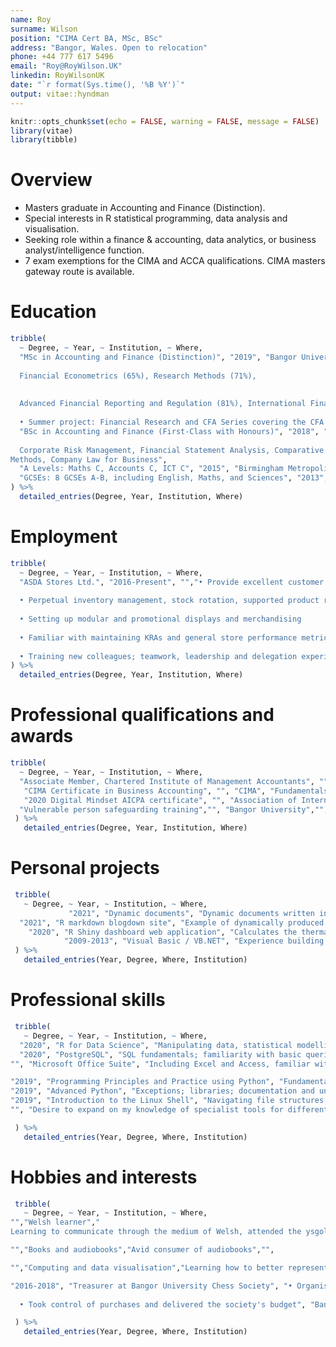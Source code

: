 ```yaml
---
name: Roy
surname: Wilson
position: "CIMA Cert BA, MSc, BSc"
address: "Bangor, Wales. Open to relocation"
phone: +44 777 617 5496
email: "Roy@RoyWilson.UK"
linkedin: RoyWilsonUK
date: "`r format(Sys.time(), '%B %Y')`"
output: vitae::hyndman
---
```


```r
knitr::opts_chunk$set(echo = FALSE, warning = FALSE, message = FALSE)
library(vitae)
library(tibble)
```

# Overview
 * Masters graduate in Accounting and Finance (Distinction). 
 * Special interests in R statistical programming, data analysis and visualisation.
 * Seeking role within a finance & accounting, data analytics, or business analyst/intelligence function. 
 * 7 exam exemptions for the CIMA and ACCA qualifications. CIMA masters gateway route is available.

# Education

```r

tribble(
  ~ Degree, ~ Year, ~ Institution, ~ Where,
  "MSc in Accounting and Finance (Distinction)", "2019", "Bangor University & Fitch Learning", "• Modules include: Financial Analysis (78%), Management Accounting (83%), Accounting Theory (81%), 
  
  Financial Econometrics (65%), Research Methods (71%),
  
  
  Advanced Financial Reporting and Regulation (81%), International Financial Markets (64%). 
  
  • Summer project: Financial Research and CFA Series covering the CFA Level 1 syllabus and financial research titled 'the Role of Credit Rating Agencies' and 'Investigating the Efficient Market Hypothesis'.",
  "BSc in Accounting and Finance (First-Class with Honours)", "2018", "Bangor University", "Investment, Advanced Corporate Finance, Auditing, Advanced Investment Theory and Practice, 
  
  Corporate Risk Management, Financial Statement Analysis, Comparative Banking, Taxation, Advanced Accounting Theory and Practice, Statistical
Methods, Company Law for Business",
  "A Levels: Maths C, Accounts C, ICT C", "2015", "Birmingham Metropolitan College", "",
  "GCSEs: 8 GCSEs A-B, including English, Maths, and Sciences", "2013", "Beamont Collegiate Academy", ""
) %>% 
  detailed_entries(Degree, Year, Institution, Where)
```

# Employment

```r
tribble(
  ~ Degree, ~ Year, ~ Institution, ~ Where,
  "ASDA Stores Ltd.", "2016-Present", "","• Provide excellent customer service
  
  • Perpetual inventory management, stock rotation, supported product recalls, routine processes
  
  • Setting up modular and promotional displays and merchandising
  
  • Familiar with maintaining KRAs and general store performance metrics
  
  • Training new colleagues; teamwork, leadership and delegation experience "
) %>% 
  detailed_entries(Degree, Year, Institution, Where)

```

# Professional qualifications and awards

```r


tribble(
  ~ Degree, ~ Year, ~ Institution, ~ Where,
  "Associate Member, Chartered Institute of Management Accountants", "", "CIMA", "",
   "CIMA Certificate in Business Accounting", "", "CIMA", "Fundamentals of Business Economics, Management Accounting, Financial Accounting, Ethics, Corporate Governance and Business Law",
   "2020 Digital Mindset AICPA certificate", "", "Association of International Certified Professional Accountants","Robotic Process Automation (RPA), blockchain technology, human intelligence, data analysis theory and the future of finance",
  "Vulnerable person safeguarding training","", "Bangor University","",
 ) %>%
   detailed_entries(Degree, Year, Institution, Where)
```

<!-- [Verify 2020 Digital Mindset AICPA certificate](https://www.credly.com/badges/04ce8e24-971f-407b-94a0-c8b4c6f9756f/linked_in_profile) -->

\newpage
# Personal projects

```r
 tribble(
   ~ Degree, ~ Year, ~ Institution, ~ Where,
             "2021", "Dynamic documents", "Dynamic documents written in R markdown - including this CV!", "",
  "2021", "R markdown blogdown site", "Example of dynamically produced articles and a resource to keep track of useful code", "https://RoyWilson.UK",
    "2020", "R Shiny dashboard web application", "Calculates the thermal expansion of high entropy alloys using the rule of mixtures approach", "https://Alloys.one",
            "2009-2013", "Visual Basic / VB.NET", "Experience building GUIs in a compiled language; experience in functional programming", "",
 ) %>% 
   detailed_entries(Year, Degree, Where, Institution)
```
# Professional skills

```r

 tribble(
   ~ Degree, ~ Year, ~ Institution, ~ Where,
  "2020", "R for Data Science", "Manipulating data, statistical modelling, functional programming, and advanced graphics in R.", "Jumping Rivers RSS Accredited",
  "2020", "PostgreSQL", "SQL fundamentals; familiarity with basic queries and aggregate functions","Data Camp",
"", "Microsoft Office Suite", "Including Excel and Access, familiar with data functions (e.g. pivot tables) and working with relational databases","",

"2019", "Programming Principles and Practice using Python", "Fundamental programming concepts and best practice","Bangor Doctoral school",
"2019", "Advanced Python", "Exceptions; libraries; documentation and unit testing; mapping and fitlering; lambda functions; and additional tools","Bangor Doctoral school",
"2019", "Introduction to the Linux Shell", "Navigating file structures; working with files and directories; standard out, standard error and pipes; loops; conditions; and re-use through scripts","Bangor Doctoral school",
"", "Desire to expand on my knowledge of specialist tools for different applications","Interest in learning rapid development tools like Tableau, Alteryx, and Power BI.",""

 ) %>%
   detailed_entries(Year, Degree, Where, Institution)
```






# Hobbies and interests

```r
 tribble(
   ~ Degree, ~ Year, ~ Institution, ~ Where,
"","Welsh learner","
Learning to communicate through the medium of Welsh, attended the ysgol haf, and took part in the Ffrind Cymraeg project","",

"","Books and audiobooks","Avid consumer of audiobooks","",

"","Computing and data visualisation","Learning how to better represent data and honing my programming and computing skills","",

"2016-2018", "Treasurer at Bangor University Chess Society", "• Organised and delivered interactive sessions
  
  • Took control of purchases and delivered the society's budget", "Bangor University",

 ) %>%
   detailed_entries(Year, Degree, Where, Institution)
```

